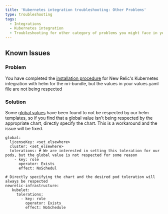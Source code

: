```yaml
---
title: 'Kubernetes integration troubleshooting: Other Problems'
type: troubleshooting
tags:
  - Integrations
  - Kubernetes integration
  - Troubleshooting for other category of problems you might face in your New Relic Kubernetes integration.
---
```


## Known Issues 

### Problem 

You have completed the [installation procedure](/docs/kubernetes-monitoring-integration#install) for New Relic's Kubernetes integration with helm for the nri-bundle, but the values in your values.yaml file are not being respected

### Solution

Some [global values](https://github.com/newrelic/helm-charts/tree/master/charts/nri-bundle#values) have been found to not be respected by our helm templates, so if you find that a global value isn't being respected by the appropriate chart, directly specify the chart. This is a workaround and the issue will be fixed. 

```{yaml}
global: 
  licenseKey: <set_elsewhere>
  cluster: <set_elsewhere>
  tolerations: # We are interested in setting this toleration for our pods, but the global value is not respected for some reason 
    - key: role
      operator: Exists
      effect: NoSchedul

# Directly specifying the chart and the desired pod toleration will always be respected
newrelic-infrastructure: 
   kubelet: 
     tolerations: 
       - key: role
         operator: Exists
         effect: NoSchedule 
```
